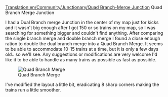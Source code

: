 [[Translation:en/Community/Junctionary/Quad Branch-Merge Junction]]
Quad Branch Merge Junction


I had a Dual Branch merge Junction in the center of my map just for kicks and it wasn't big enough after I got 150 or so trains on my map, so I was searching for something bigger and couldn't find anything.  After comparing the single branch merge and double branch merge I found a close enough ration to double the dual branch merge into a Quad Branch Merge.  It seems to be able to accommodate 10-15 trains at a time, but it is only a few days old.. so we'll see.  Any suggestions or modifications are very welcome I'd like it to be able to handle as many trains as possible as fast as possible.

[[File:en/Quadbranchmergejunction.png|thumb|Quad Branch Merge]]


I've modified the layout a little bit, eradicating 8 sharp corners making the trains run a little smoother.